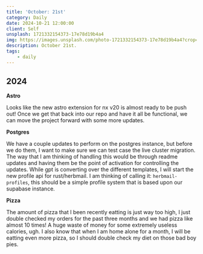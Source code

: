 ```yaml
---
title: 'October: 21st'
category: Daily
date: 2024-10-21 12:00:00
client: Self
unsplash: 1721332154373-17e78d19b4a4
img: https://images.unsplash.com/photo-1721332154373-17e78d19b4a4?crop=entropy&cs=srgb&fm=jpg&ixid=MnwzNjM5Nzd8MHwxfHJhbmRvbXx8fHx8fHx8fDE2ODE3NDg2ODY&ixlib=rb-4.0.3&q=85
description: October 21st.
tags:
    - daily
---
```



## 2024

**Astro**

Looks like the new astro extension for nx v20 is almost ready to be push out!
Once we get that back into our repo and have it all be functional, we can move the project forward with some more updates.

**Postgres**

We have a couple updates to perform on the postgres instance, but before we do them, I want to make sure we can test case the live cluster migration.
The way that I am thinking of handling this would be through readme updates and having them be the point of activation for controlling the updates.
While gpt is converting over the different templates, I will start the new profile api for rust/herbmail.
I am thinking of calling it: `herbmail-profiles`, this should be a simple profile system that is based upon our supabase instance.

**Pizza**

The amount of pizza that I been recently eatting is just way too high, I just double checked my orders for the past three months and we had pizza like almost 10 times!
A huge waste of money for some extremely useless calories, ugh.
I also know that when I am home alone for a month, I will be eatting even more pizza, so I should double check my diet on those bad boy pies.

